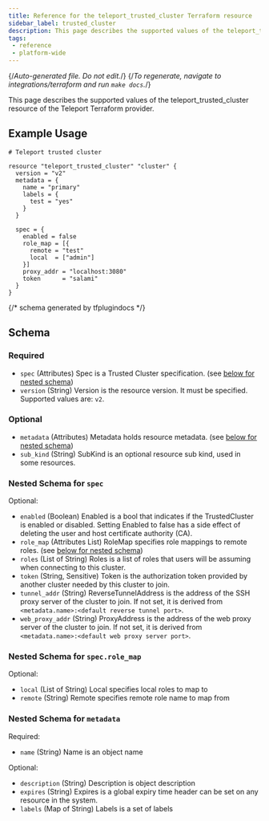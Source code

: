 ```yaml
---
title: Reference for the teleport_trusted_cluster Terraform resource
sidebar_label: trusted_cluster
description: This page describes the supported values of the teleport_trusted_cluster resource of the Teleport Terraform provider.
tags:
 - reference
 - platform-wide
---
```


{/*Auto-generated file. Do not edit.*/}
{/*To regenerate, navigate to integrations/terraform and run `make docs`.*/}

This page describes the supported values of the teleport_trusted_cluster resource of the Teleport Terraform provider.




## Example Usage

```hcl
# Teleport trusted cluster

resource "teleport_trusted_cluster" "cluster" {
  version = "v2"
  metadata = {
    name = "primary"
    labels = {
      test = "yes"
    }
  }

  spec = {
    enabled = false
    role_map = [{
      remote = "test"
      local  = ["admin"]
    }]
    proxy_addr = "localhost:3080"
    token      = "salami"
  }
}
```

{/*  schema generated by tfplugindocs */}
## Schema

### Required

- `spec` (Attributes) Spec is a Trusted Cluster specification. (see [below for nested schema](#nested-schema-for-spec))
- `version` (String) Version is the resource version. It must be specified. Supported values are: `v2`.

### Optional

- `metadata` (Attributes) Metadata holds resource metadata. (see [below for nested schema](#nested-schema-for-metadata))
- `sub_kind` (String) SubKind is an optional resource sub kind, used in some resources.

### Nested Schema for `spec`

Optional:

- `enabled` (Boolean) Enabled is a bool that indicates if the TrustedCluster is enabled or disabled. Setting Enabled to false has a side effect of deleting the user and host certificate authority (CA).
- `role_map` (Attributes List) RoleMap specifies role mappings to remote roles. (see [below for nested schema](#nested-schema-for-specrole_map))
- `roles` (List of String) Roles is a list of roles that users will be assuming when connecting to this cluster.
- `token` (String, Sensitive) Token is the authorization token provided by another cluster needed by this cluster to join.
- `tunnel_addr` (String) ReverseTunnelAddress is the address of the SSH proxy server of the cluster to join. If not set, it is derived from `<metadata.name>:<default reverse tunnel port>`.
- `web_proxy_addr` (String) ProxyAddress is the address of the web proxy server of the cluster to join. If not set, it is derived from `<metadata.name>:<default web proxy server port>`.

### Nested Schema for `spec.role_map`

Optional:

- `local` (List of String) Local specifies local roles to map to
- `remote` (String) Remote specifies remote role name to map from



### Nested Schema for `metadata`

Required:

- `name` (String) Name is an object name

Optional:

- `description` (String) Description is object description
- `expires` (String) Expires is a global expiry time header can be set on any resource in the system.
- `labels` (Map of String) Labels is a set of labels
